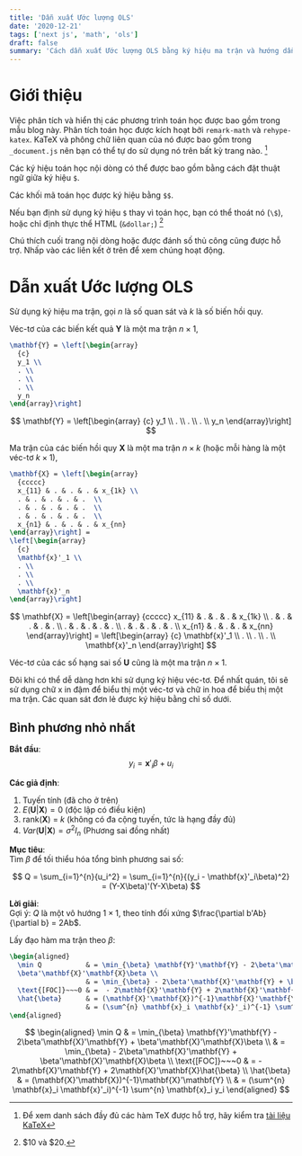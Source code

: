 ```yaml
---
title: 'Dẫn xuất Ước lượng OLS'
date: '2020-12-21'
tags: ['next js', 'math', 'ols']
draft: false
summary: 'Cách dẫn xuất Ước lượng OLS bằng ký hiệu ma trận và hướng dẫn định dạng toán học sử dụng markdown với sự trợ giúp của KaTeX.'
---
```


# Giới thiệu

Việc phân tích và hiển thị các phương trình toán học được bao gồm trong mẫu blog này. Phân tích toán học được kích hoạt bởi `remark-math` và `rehype-katex`.
KaTeX và phông chữ liên quan của nó được bao gồm trong `_document.js` nên bạn có thể tự do sử dụng nó trên bất kỳ trang nào.
[^footnote]

[^footnote]: Để xem danh sách đầy đủ các hàm TeX được hỗ trợ, hãy kiểm tra [tài liệu KaTeX](https://katex.org/docs/supported.html)

Các ký hiệu toán học nội dòng có thể được bao gồm bằng cách đặt thuật ngữ giữa ký hiệu `$`.

Các khối mã toán học được ký hiệu bằng `$$`.

Nếu bạn định sử dụng ký hiệu `$` thay vì toán học, bạn có thể thoát nó (`\$`), hoặc chỉ định thực thể HTML (`&dollar;`) [^2]

Chú thích cuối trang nội dòng hoặc được đánh số thủ công cũng được hỗ trợ. Nhấp vào các liên kết ở trên để xem chúng hoạt động.

[^2]: \$10 và &dollar;20.

# Dẫn xuất Ước lượng OLS

Sử dụng ký hiệu ma trận, gọi $n$ là số quan sát và $k$ là số biến hồi quy.

Véc-tơ của các biến kết quả $\mathbf{Y}$ là một ma trận $n \times 1$,

```tex
\mathbf{Y} = \left[\begin{array}
  {c}
  y_1 \\
  . \\
  . \\
  . \\
  y_n
\end{array}\right]
```

$$
\mathbf{Y} = \left[\begin{array}
  {c}
  y_1 \\
  . \\
  . \\
  . \\
  y_n
\end{array}\right]
$$

Ma trận của các biến hồi quy $\mathbf{X}$ là một ma trận $n \times k$ (hoặc mỗi hàng là một véc-tơ $k \times 1$),

```latex
\mathbf{X} = \left[\begin{array}
  {ccccc}
  x_{11} & . & . & . & x_{1k} \\
  . & . & . & . & .  \\
  . & . & . & . & .  \\
  . & . & . & . & .  \\
  x_{n1} & . & . & . & x_{nn}
\end{array}\right] =
\left[\begin{array}
  {c}
  \mathbf{x}'_1 \\
  . \\
  . \\
  . \\
  \mathbf{x}'_n
\end{array}\right]
```

$$
\mathbf{X} = \left[\begin{array}
  {ccccc}
  x_{11} & . & . & . & x_{1k} \\
  . & . & . & . & .  \\
  . & . & . & . & .  \\
  . & . & . & . & .  \\
  x_{n1} & . & . & . & x_{nn}
\end{array}\right] =
\left[\begin{array}
  {c}
  \mathbf{x}'_1 \\
  . \\
  . \\
  . \\
  \mathbf{x}'_n
\end{array}\right]
$$

Véc-tơ của các số hạng sai số $\mathbf{U}$ cũng là một ma trận $n \times 1$.

Đôi khi có thể dễ dàng hơn khi sử dụng ký hiệu véc-tơ. Để nhất quán, tôi sẽ sử dụng chữ x in đậm để biểu thị một véc-tơ và chữ in hoa để biểu thị một ma trận. Các quan sát đơn lẻ được ký hiệu bằng chỉ số dưới.

## Bình phương nhỏ nhất

**Bắt đầu**:  
$$y_i = \mathbf{x}'_i \beta + u_i$$

**Các giả định**:

1. Tuyến tính (đã cho ở trên)
2. $E(\mathbf{U}|\mathbf{X}) = 0$ (độc lập có điều kiện)
3. rank($\mathbf{X}$) = $k$ (không có đa cộng tuyến, tức là hạng đầy đủ)
4. $Var(\mathbf{U}|\mathbf{X}) = \sigma^2 I_n$ (Phương sai đồng nhất)

**Mục tiêu**:  
Tìm $\beta$ để tối thiểu hóa tổng bình phương sai số:

$$
Q = \sum_{i=1}^{n}{u_i^2} = \sum_{i=1}^{n}{(y_i - \mathbf{x}'_i\beta)^2} = (Y-X\beta)'(Y-X\beta)
$$

**Lời giải**:  
Gợi ý: $Q$ là một vô hướng $1 \times 1$, theo tính đối xứng $\frac{\partial b'Ab}{\partial b} = 2Ab$.

Lấy đạo hàm ma trận theo $\beta$:

```tex
\begin{aligned}
  \min Q           & = \min_{\beta} \mathbf{Y}'\mathbf{Y} - 2\beta'\mathbf{X}'\mathbf{Y} +
  \beta'\mathbf{X}'\mathbf{X}\beta \\
                   & = \min_{\beta} - 2\beta'\mathbf{X}'\mathbf{Y} + \beta'\mathbf{X}'\mathbf{X}\beta \\
  \text{[FOC]}~~~0 & =  - 2\mathbf{X}'\mathbf{Y} + 2\mathbf{X}'\mathbf{X}\hat{\beta}                  \\
  \hat{\beta}      & = (\mathbf{X}'\mathbf{X})^{-1}\mathbf{X}'\mathbf{Y}                              \\
                   & = (\sum^{n} \mathbf{x}_i \mathbf{x}'_i)^{-1} \sum^{n} \mathbf{x}_i y_i
\end{aligned}
```

$$
\begin{aligned}
  \min Q           & = \min_{\beta} \mathbf{Y}'\mathbf{Y} - 2\beta'\mathbf{X}'\mathbf{Y} +
  \beta'\mathbf{X}'\mathbf{X}\beta \\
                   & = \min_{\beta} - 2\beta'\mathbf{X}'\mathbf{Y} + \beta'\mathbf{X}'\mathbf{X}\beta \\
  \text{[FOC]}~~~0 & =  - 2\mathbf{X}'\mathbf{Y} + 2\mathbf{X}'\mathbf{X}\hat{\beta}                  \\
  \hat{\beta}      & = (\mathbf{X}'\mathbf{X})^{-1}\mathbf{X}'\mathbf{Y}                              \\
                   & = (\sum^{n} \mathbf{x}_i \mathbf{x}'_i)^{-1} \sum^{n} \mathbf{x}_i y_i
\end{aligned}
$$
